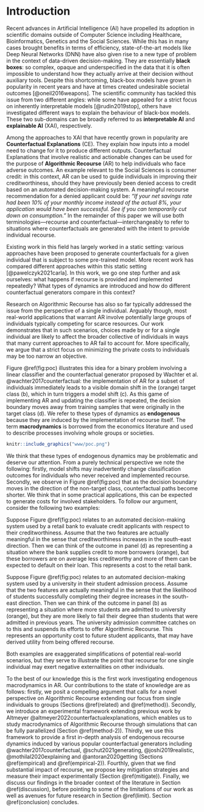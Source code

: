 # Introduction {#intro}

Recent advances in Artificial Intelligence (AI) have propelled its adoption in scientific domains outside of Computer Science including Healthcare, Bioinformatics, Genetics and the Social Sciences. While this has in many cases brought benefits in terms of efficiency, state-of-the-art models like Deep Neural Networks (DNN) have also given rise to a new type of problem in the context of data-driven decision-making. They are essentially **black boxes**: so complex, opaque and underspecified in the data that it is often impossible to understand how they actually arrive at their decision without auxiliary tools. Despite this shortcoming, black-box models have grown in popularity in recent years and have at times created undesirable societal outcomes [@oneil2016weapons]. The scientific community has tackled this issue from two different angles: while some have appealed for a strict focus on inherently interpretable models [@rudin2019stop], others have investigated different ways to explain the behaviour of black-box models. These two sub-domains can be broadly referred to as **interpretable AI** and **explainable AI** (XAI), respectively. 

Among the approaches to XAI that have recently grown in popularity are **Counterfactual Explanations** (CE). They explain how inputs into a model need to change for it to produce different outputs. Counterfactual Explanations that involve realistic and actionable changes can be used for the purpose of **Algorithmic Recourse** (AR) to help individuals who face adverse outcomes. An example relevant to the Social Sciences is consumer credit: in this context, AR can be used to guide individuals in improving their creditworthiness, should they have previously been denied access to credit based on an automated decision-making system. A meaningful recourse recommendation for a denied applicant could be: *"If your net savings rate had been 10% of your monthly income instead of the actual 8%, your application would have been successful. See if you can temporarily cut down on consumption."* In the remainder of this paper we will use both terminologies---recourse and counterfactual---interchangeably to refer to situations where counterfactuals are generated with the intent to provide individual recourse.

Existing work in this field has largely worked in a static setting: various approaches have been proposed to generate counterfactuals for a given individual that is subject to some pre-trained model. More recent work has compared different approaches within this static setting [@pawelczyk2021carla]. In this work, we go one step further and ask ourselves: what happens if recourse is provided and implemented repeatedly? What types of dynamics are introduced and how do different counterfactual generators compare in this context?

Research on Algorithmic Recourse has also so far typically addressed the issue from the perspective of a single individual. Arguably though, most real-world applications that warrant AR involve potentially large groups of individuals typically competing for scarce resources. Our work demonstrates that in such scenarios, choices made by or for a single individual are likely to affect the broader collective of individuals in ways that many current approaches to AR fail to account for. More specifically, we argue that a strict focus on minimizing the private costs to individuals may be too narrow an objective.

Figure \@ref(fig:poc) illustrates this idea for a binary problem involving a linear classifier and the counterfactual generator proposed by Wachter et al. @wachter2017counterfactual: the implementation of AR for a subset of individuals immediately leads to a visible domain shift in the (orange) target class (b), which in turn triggers a model shift (c). As this game of implementing AR and updating the classifier is repeated, the decision boundary moves away from training samples that were originally in the target class (d). We refer to these types of dynamics as **endogenous** because they are induced by the implementation of recourse itself. The term **macrodynamics** is borrowed from the economics literature and used to describe processes involving whole groups or societies.

```r
knitr::include_graphics("www/poc.png")
```

We think that these types of endogenous dynamics may be problematic and deserve our attention. From a purely technical perspective we note the following: firstly, model shifts may inadvertently change classification outcomes for individuals who never received and implemented recourse. Secondly, we observe in Figure \@ref(fig:poc) that as the decision boundary moves in the direction of the non-target class, counterfactual paths become shorter. We think that in some practical applications, this can be expected to generate costs for involved stakeholders. To follow our argument, consider the following two examples:

::: {.example #consumer name="Consumer Credit"}
Suppose Figure \@ref(fig:poc) relates to an automated decision-making system used by a retail bank to evaluate credit applicants with respect to their creditworthiness. Assume that the two features are actually meaningful in the sense that creditworthiness increases in the south-east direction. Then we can think of the outcome in panel (d) as representing a situation where the bank supplies credit to more borrowers (orange), but these borrowers are on average less creditworthy and more of them can be expected to default on their loan. This represents a cost to the retail bank.
:::

::: {.example #student name="Student Admission"}
Suppose Figure \@ref(fig:poc) relates to an automated decision-making system used by a university in their student admission process. Assume that the two features are actually meaningful in the sense that the likelihood of students successfully completing their degree increases in the south-east direction. Then we can think of the outcome in panel (b) as representing a situation where more students are admitted to university (orange), but they are more likely to fail their degree than students that were admitted in previous years. The university admission committee catches on to this and suspends its efforts to offer Algorithmic Recourse. This represents an opportunity cost to future student applicants, that may have derived utility from being offered recourse.
:::

Both examples are exaggerated simplifications of potential real-world scenarios, but they serve to illustrate the point that recourse for one single individual may exert negative externalities on other individuals.

To the best of our knowledge this is the first work investigating endogenous macrodynamics in AR. Our contributions to the state of knowledge are as follows: firstly, we posit a compelling argument that calls for a novel perspective on Algorithmic Recourse extending our focus from single individuals to groups (Sections \@ref(related) and \@ref(method)). Secondly, we introduce an experimental framework extending previous work by Altmeyer @altmeyer2022counterfactualexplanations, which enables us to study macrodynamics of Algorithmic Recourse through simulations that can be fully parallelized (Section \@ref(method-2)). Thirdly, we use this framework to provide a first in-depth analysis of endogenous recourse dynamics induced by various popular counterfactual generators including @wachter2017counterfactual, @schut2021generating, @joshi2019realistic, @mothilal2020explaining and @antoran2020getting (Sections \@ref(empirical) and \@ref(empirical-2)). Fourthly, given that we find substantial impact of recourse, we propose key mitigation strategies and measure their impact experimentally (Section \@ref(mitigate)). Finally, we discuss our findings in the broader context of the literature in Section \@ref(discussion), before pointing to some of the limitations of our work as well as avenues for future research in Section \@ref(limit). Section \@ref(conclusion) concludes.

